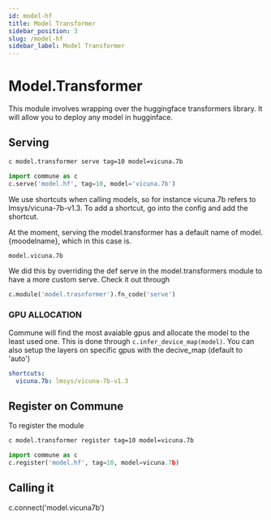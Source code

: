 ```yaml
---
id: model-hf
title: Model Transformer
sidebar_position: 3
slug: /model-hf
sidebar_label: Model Transformer
---
```


# Model.Transformer

This module involves wrapping over the huggingface transformers library. It will allow you to deploy any model in hugginface.

## Serving

```bash
c model.transformer serve tag=10 model=vicuna.7b
```

```python
import commune as c
c.serve('model.hf', tag=10, model='vicuna.7b')
```

We use shortcuts when calling models, so for instance vicuna.7b refers to lmsys/vicuna-7b-v1.3. To add a shortcut, go into the config and add the shortcut.

At the moment, serving the model.transformer has a default name of model.\{moodelname\}, which in this case is.

```
model.vicuna.7b
```

We did this by overriding the def serve in the model.transformers module to have a more custom serve. Check it out through

```python
c.module('model.trasnformer').fn_code('serve')
```

### GPU ALLOCATION

Commune will find the most avaiable gpus and allocate the model to the least used one. This is done through `c.infer_device_map(model)`. You can also setup the layers on specific gpus with the decive_map (default to 'auto')

```yaml
shortcuts:
  vicuna.7b: lmsys/vicuna-7b-v1.3
```

## Register on Commune

To register the module

```bash
c model.transformer register tag=10 model=vicuna.7b
```

```python
import commune as c
c.register('model.hf', tag=10, model=vicuna.7b)
```

## Calling it

c.connect('model.vicuna7b')
